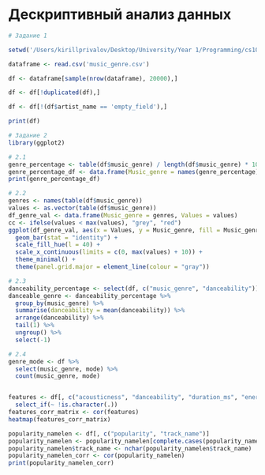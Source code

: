 # Дескриптивный анализ данных
```r
# Задание 1

setwd('/Users/kirillprivalov/Desktop/University/Year 1/Programming/cs102/homework06')

dataframe <- read.csv('music_genre.csv')

df <- dataframe[sample(nrow(dataframe), 20000),]

df <- df[!duplicated(df),]

df <- df[!(df$artist_name == 'empty_field'),]

print(df)
```
```r
# Задание 2
library(ggplot2)

# 2.1
genre_percentage <- table(df$music_genre) / length(df$music_genre) * 100
genre_percentage_df <- data.frame(Music_genre = names(genre_percentage), Percentage = genre_percentage)
print(genre_percentage_df)

# 2.2
genres <- names(table(df$music_genre))
values <- as.vector(table(df$music_genre))
df_genre_val <- data.frame(Music_genre = genres, Values = values)
cc <- ifelse(values < max(values), "grey", "red")
ggplot(df_genre_val, aes(x = Values, y = Music_genre, fill = Music_genre)) +
  geom_bar(stat = "identity") +
  scale_fill_hue(l = 40) +
  scale_x_continuous(limits = c(0, max(values) + 10)) +
  theme_minimal() +
  theme(panel.grid.major = element_line(colour = "gray"))

# 2.3
danceability_percentage <- select(df, c("music_genre", "danceability"))
danceable_genre <- danceability_percentage %>%
  group_by(music_genre) %>%
  summarise(danceability = mean(danceability)) %>%
  arrange(danceability) %>%
  tail(1) %>%
  ungroup() %>%
  select(-1)

# 2.4
genre_mode <- df %>%
  select(music_genre, mode) %>%
  count(music_genre, mode)
```
```r

```
```r
features <- df[, c("acousticness", "danceability", "duration_ms", "energy", "instrumentalness", "liveness", "loudness", "speechiness", "tempo", "valence", "popularity")] %>%
  select_if(~ !is.character(.))
features_corr_matrix <- cor(features)
heatmap(features_corr_matrix)

popularity_namelen <- df[, c("popularity", "track_name")]
popularity_namelen <- popularity_namelen[complete.cases(popularity_namelen), ]
popularity_namelen$track_name <- nchar(popularity_namelen$track_name)
popularity_namelen_corr <- cor(popularity_namelen)
print(popularity_namelen_corr)

```
